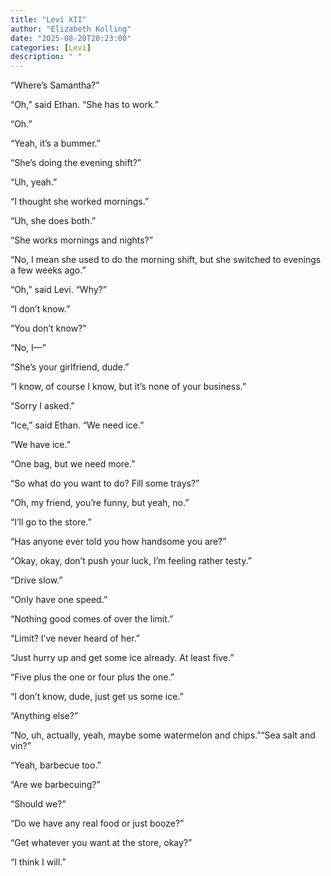 ```yaml
---
title: "Levi XII"
author: "Elizabeth Kolling"
date: "2025-08-20T20:23:00"
categories: [Levi]
description: " "
---
```



“Where’s Samantha?”

“Oh,” said Ethan. “She has to work.”

“Oh.”

“Yeah, it’s a bummer.”

“She’s doing the evening shift?”

“Uh, yeah.”

“I thought she worked mornings.”

“Uh, she does both.”

“She works mornings and nights?”

“No, I mean she used to do the morning shift, but she switched to evenings a few weeks ago.”

“Oh,” said Levi. “Why?”

“I don’t know.”

“You don’t know?”

“No, I—”

“She’s your girlfriend, dude.”

“I know, of course I know, but it’s none of your business.”

“Sorry I asked.”

“Ice,” said Ethan. “We need ice.”

“We have ice.”

“One bag, but we need more.”

“So what do you want to do? Fill some trays?”

“Oh, my friend, you’re funny, but yeah, no.”

“I’ll go to the store.” 

“Has anyone ever told you how handsome you are?”

“Okay, okay, don’t push your luck, I’m feeling rather testy.”

“Drive slow.”

“Only have one speed.”

“Nothing good comes of over the limit.” 

“Limit? I’ve never heard of her.”

“Just hurry up and get some ice already. At least five.” 

“Five plus the one or four plus the one.”

“I don’t know, dude, just get us some ice.” 

“Anything else?”

“No, uh, actually, yeah, maybe some watermelon and chips.”“Sea salt and vin?”

“Yeah, barbecue too.” 

“Are we barbecuing?”

“Should we?”

“Do we have any real food or just booze?”

“Get whatever you want at the store, okay?”

“I think I will.”